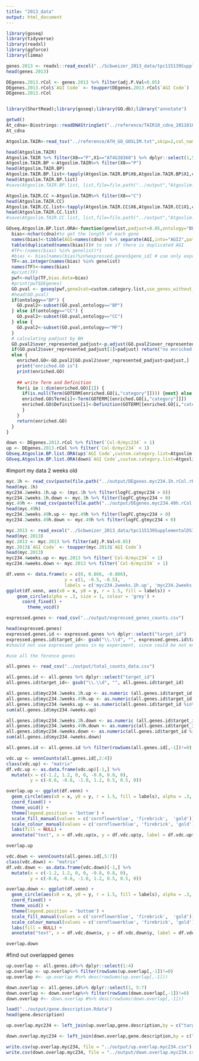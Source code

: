 ```yaml
---
title: "2013_data"
output: html_document
---
```


```r
library(goseq)
library(tidyverse)
library(readxl)
library(ggforce)
library(limma)
```


```r
genes.2013 <- readxl::read_excel("../Scbweizer_2013_data/tpc115139SupplementalDS1.xlsx", skip = 4)
head(genes.2013)
```

```r
DEgenes.2013.rCol <- genes.2013 %>% filter(adj.P.Val<0.05)
DEgenes.2013.rCol$`AGI Code` <- toupper(DEgenes.2013.rCol$`AGI Code`)
DEgenes.2013.rCol
```

```r

```

```r
library(ShortRead);library(goseq);library(GO.db);library("annotate")
```


```r
getwd()
At_cdna<-Biostrings::readDNAStringSet("../reference/TAIR10_cdna_20110103_representative_gene_model_updated.1")
At_cdna

```


```r
Atgoslim.TAIR<-read_tsv("../reference/ATH_GO_GOSLIM.txt",skip=2,col_names = FALSE )
```

```r
head(Atgoslim.TAIR)
Atgoslim.TAIR %>% filter(X8=="P",X1=="AT4G38360") %>% dplyr::select(1,5,6,8,9,10)###what does this mean? means BP  biological process
Atgoslim.TAIR.BP <-Atgoslim.TAIR%>% filter(X8=="P")
head(Atgoslim.TAIR.BP)
Atgoslim.TAIR.BP.list<-tapply(Atgoslim.TAIR.BP$X6,Atgoslim.TAIR.BP$X1,c)
head(Atgoslim.TAIR.BP.list)
#save(Atgoslim.TAIR.BP.list, list,file=file.path("../output","Atgoslim.TAIR.BP.list.Rdata"))

Atgoslim.TAIR.CC <-Atgoslim.TAIR%>% filter(X8=="C")
head(Atgoslim.TAIR.CC)
Atgoslim.TAIR.CC.list<-tapply(Atgoslim.TAIR.CC$X6,Atgoslim.TAIR.CC$X1,c)
head(Atgoslim.TAIR.CC.list)
#save(Atgoslim.TAIR.CC.list, list,file=file.path("../output","Atgoslim.TAIR.CC.list.Rdata"))
```

```r
GOseq.Atgoslim.BP.list.ORA<-function(genelist,padjust=0.05,ontology="BP",custom.category.list=Atgoslim.TAIR.BP.list,cdna=At_cdna) { # return GO enrichment table, padjus, padjust=0.05. 
  bias<-nchar(cdna)#to get the length of each gene
  names(bias)<-tibble(AGI=names(cdna)) %>% separate(AGI,into="AGI2",pattern="|",extra="drop") %>% dplyr::select(AGI2) %>% as_vector()# to get the AGI of each gene
  table(duplicated(names(bias)))# to see if there is duplicated AGI
  #TF<-(names(bias) %in% genelist)*1
  #bias <- bias[names(bias)%in%expressed.genes$gene_id] # use only expressed genes in the experiment as reference
  TF<-as.integer(names(bias) %in% genelist)
  names(TF)<-names(bias)
  #print(TF)
  pwf<-nullp(TF,bias.data=bias)
  #print(pwf$DEgenes)
  GO.pval <- goseq(pwf,gene2cat=custom.category.list,use_genes_without_cat=TRUE) # format became different in new goseq version (021111). Does not work (042716)
  #head(GO.pval) 
  if(ontology=="BP") {
    GO.pval2<-subset(GO.pval,ontology=="BP")
  } else if(ontology=="CC") {
    GO.pval2<-subset(GO.pval,ontology=="CC")
  } else {
    GO.pval2<-subset(GO.pval,ontology=="MF")
  }
  # calculating padjust by BH  
  GO.pval2$over_represented_padjust<-p.adjust(GO.pval2$over_represented_pvalue,method="BH")
  if(GO.pval2$over_represented_padjust[1]>padjust) return("no enriched GO")
  else {
    enriched.GO<-GO.pval2[GO.pval2$over_represented_padjust<padjust,] 
    print("enriched.GO is")
    print(enriched.GO)
    
    ## write Term and Definition 
    for(i in 1:dim(enriched.GO)[1]) {
      if(is.null(Term(GOTERM[enriched.GO[i,"category"]]))) {next} else {
      enriched.GO$Term[i]<-Term(GOTERM[[enriched.GO[i,"category"]]])
      enriched.GO$Definition[i]<-Definition(GOTERM[[enriched.GO[i,"category"]]])
      }
    }
    return(enriched.GO)
  }
}

```


```r
down <- DEgenes.2013.rCol %>% filter(`Col-0/myc234` > 1)
up <- DEgenes.2013.rCol %>% filter(`Col-0/myc234` < 1)
GOseq.Atgoslim.BP.list.ORA(up$`AGI Code`,custom.category.list=Atgoslim.TAIR.BP.list)
GOseq.Atgoslim.BP.list.ORA(down$`AGI Code`,custom.category.list=Atgoslim.TAIR.BP.list)

```
#import my data 2 weeks old

```r
myc.1h <- read_csv(paste(file.path("../output/DEgenes.myc234.1h.rCol.rH.csv")))
head(myc.1h)
myc234.2weeks.1h.up <- (myc.1h %>% filter(logFC.gtmyc234 > 0))
myc234.2weeks.1h.down <- myc.1h %>% filter(logFC.gtmyc234 < 0)
myc.49h <- read_csv(paste(file.path("../output/DEgenes.myc234.49h.rCol.rH.csv")))
head(myc.49h)
myc234.2weeks.49h.up <- myc.49h %>% filter(logFC.gtmyc234 > 0) 
myc234.2weeks.49h.down <- myc.49h %>% filter(logFC.gtmyc234 < 0)
```

```r
myc.2013 <- read_excel("../Scbweizer_2013_data/tpc115139SupplementalDS1.xlsx", skip = 4)
head(myc.2013)
myc.2013 <- myc.2013 %>% filter(adj.P.Val<0.05)
myc.2013$`AGI Code` <- toupper(myc.2013$`AGI Code`)
head(myc.2013)
myc234.4weeks.up <- myc.2013 %>% filter(`Col-0/myc234` < 1)
myc234.4weeks.down <- myc.2013 %>% filter(`Col-0/myc234` > 1)
```


```r
df.venn <- data.frame(x = c(0, 0.866, -0.866),
                      y = c(1, -0.5, -0.5),
                      labels = c('myc234.2weeks.1h.up', 'myc234.2weeks.49h.up', 'myc234.4weeks.up'))
ggplot(df.venn, aes(x0 = x, y0 = y, r = 1.5, fill = labels)) +
    geom_circle(alpha = .3, size = 1, colour = 'grey') +
      coord_fixed() +
        theme_void()
```
```r
expressed.genes <- read_csv("../output/expressed_genes_counts.csv")

head(expressed.genes)
expressed.genes.id <- expressed.genes %>% dplyr::select("target_id")
expressed.genes.id$target_id<- gsub("\\.\\d", "", expressed.genes.id$target_id)
#should not use expressed genes in my experiment, since could be not expressed in 2013

#use all the ference genes

all.genes <- read_csv("../output/total_counts_data.csv")

all.genes.id <- all.genes %>% dplyr::select("target_id")
all.genes.id$target_id<- gsub("\\.\\d", "", all.genes.id$target_id)

```

```r
all.genes.id$myc234.2weeks.1h.up <- as.numeric (all.genes.id$target_id %in% myc234.2weeks.1h.up$gene_id)
all.genes.id$myc234.2weeks.49h.up <- as.numeric(all.genes.id$target_id %in% myc234.2weeks.49h.up$gene_id)
all.genes.id$myc234.4weeks.up <- as.numeric(all.genes.id$target_id %in% myc234.4weeks.up$`AGI Code`)
sum(all.genes.id$myc234.4weeks.up)

all.genes.id$myc234.2weeks.1h.down <- as.numeric (all.genes.id$target_id %in% myc234.2weeks.1h.down$gene_id)
all.genes.id$myc234.2weeks.49h.down <- as.numeric(all.genes.id$target_id %in% myc234.2weeks.49h.down$gene_id)
all.genes.id$myc234.4weeks.down <- as.numeric(all.genes.id$target_id %in% myc234.4weeks.down$`AGI Code`)
sum(all.genes.id$myc234.4weeks.down)

all.genes.id <- all.genes.id %>% filter(rowSums(all.genes.id[,-1])!=0)

```


```r
vdc.up <- vennCounts(all.genes.id[,2:4])
class(vdc.up) <- "matrix"
df.vdc.up <- as.data.frame(vdc.up)[-1,] %>%
  mutate(x = c(-1.2, 1.2, 0, 0, -0.8, 0.8, 0),
         y = c(-0.6, -0.6, -1.0, 1.2, 0.5, 0.5, 0))
```

```r
overlap.up <- ggplot(df.venn) +
  geom_circle(aes(x0 = x, y0 = y, r = 1.5, fill = labels), alpha = .3, size = 1, colour = 'grey') +
  coord_fixed() +
  theme_void() +
  theme(legend.position = 'bottom') +
  scale_fill_manual(values = c('cornflowerblue', 'firebrick',  'gold')) +
  scale_colour_manual(values = c('cornflowerblue', 'firebrick', 'gold'), guide = FALSE) +
  labs(fill = NULL) +
  annotate("text", x = df.vdc.up$x, y = df.vdc.up$y, label = df.vdc.up$Counts, size = 5)

overlap.up
```


```r
vdc.down <- vennCounts(all.genes.id[,5:7])
class(vdc.down) <- "matrix"
df.vdc.down <- as.data.frame(vdc.down)[-1,] %>%
  mutate(x = c(-1.2, 1.2, 0, 0, -0.8, 0.8, 0),
         y = c(-0.6, -0.6, -1.0, 1.2, 0.5, 0.5, 0))
```

```r
overlap.down <- ggplot(df.venn) +
  geom_circle(aes(x0 = x, y0 = y, r = 1.5, fill = labels), alpha = .3, size = 1, colour = 'grey') +
  coord_fixed() +
  theme_void() +
  theme(legend.position = 'bottom') +
  scale_fill_manual(values = c('cornflowerblue', 'firebrick',  'gold')) +
  scale_colour_manual(values = c('cornflowerblue', 'firebrick', 'gold'), guide = FALSE) +
  labs(fill = NULL) +
  annotate("text", x = df.vdc.down$x, y = df.vdc.down$y, label = df.vdc.down$Counts, size = 5)

overlap.down
```

#find out overlapped genes

```r
up.overlap <- all.genes.id%>% dplyr::select(1:4) 
up.overlap <- up.overlap%>% filter(rowSums(up.overlap[,-1])!=0)
up.overlap #<- up.overlap #%>% desc(rowSums(up.overlap[,-1]))

down.overlap <- all.genes.id%>% dplyr::select(1, 5:7) 
down.overlap <- down.overlap%>% filter(rowSums(down.overlap[,-1])!=0)
down.overlap #<- down.overlap #%>% desc(rowSums(down.overlap[,-1]))

load("../output/gene.description.Rdata")
head(gene.description)

up.overlap.myc234 <- left_join(up.overlap,gene.description,by = c("target_id"="gene_id"))

down.overlap.myc234 <- left_join(down.overlap,gene.description,by = c("target_id"="gene_id"))

write.csv(up.overlap.myc234, file = "../output/up.overlap.myc234.csv")
write.csv(down.overlap.myc234, file = "../output/down.overlap.myc234.csv")

```

